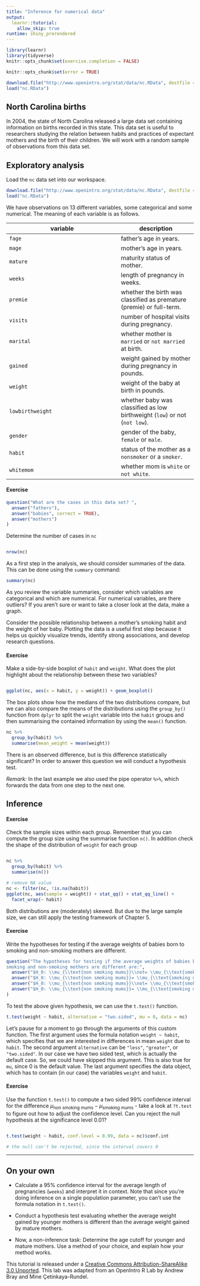 ```yaml
---
title: "Inference for numerical data"
output: 
  learnr::tutorial:
    allow_skip: true
runtime: shiny_prerendered
---
```


```r
library(learnr)
library(tidyverse)
knitr::opts_chunk$set(exercise.completion = FALSE)

knitr::opts_chunk$set(error = TRUE)

download.file("http://www.openintro.org/stat/data/nc.RData", destfile = "nc.RData")
load("nc.RData")


```



## North Carolina births

In 2004, the state of North Carolina released a large data set containing 
information on births recorded in this state. This data set is useful to 
researchers studying the relation between habits and practices of expectant 
mothers and the birth of their children. We will work with a random sample of 
observations from this data set.

## Exploratory analysis

Load the `nc` data set into our workspace.

```r
download.file("http://www.openintro.org/stat/data/nc.RData", destfile = "nc.RData")
load("nc.RData")
```

We have observations on 13 different variables, some categorical and some 
numerical. The meaning of each variable is as follows.

variable         | description
---------------- | -----------
`fage`           | father's age in years.
`mage`           | mother's age in years.
`mature`         | maturity status of mother.
`weeks`          | length of pregnancy in weeks.
`premie`         | whether the birth was classified as premature (premie) or full-term.
`visits`         | number of hospital visits during pregnancy.
`marital`        | whether mother is `married` or `not married` at birth.
`gained`         | weight gained by mother during pregnancy in pounds.
`weight`         | weight of the baby at birth in pounds.
`lowbirthweight` | whether baby was classified as low birthweight (`low`) or not (`not low`).
`gender`         | gender of the baby, `female` or `male`.
`habit`          | status of the mother as a `nonsmoker` or a `smoker`.
`whitemom`       | whether mom is `white` or `not white`.

#### Exercise 


```r
question("What are the cases in this data set? ",
  answer("fathers"),
  answer("babies", correct = TRUE),
  answer("mothers")
)
```


Determine the number of cases in `nc`

```r

```


```r
nrow(nc)
```



As a first step in the analysis, we should consider summaries of the data. This
can be done using the `summary` command:

```r
summary(nc)
```

As you review the variable summaries, consider which variables are categorical 
and which are numerical. For numerical variables, are there outliers? If you 
aren't sure or want to take a closer look at the data, make a graph.

Consider the possible relationship between a mother's smoking habit and the 
weight of her baby. Plotting the data is a useful first step because it helps 
us quickly visualize trends, identify strong associations, and develop research
questions.

#### Exercise 

Make a side-by-side boxplot of `habit` and `weight`. What does the plot 
highlight about the relationship between these two variables?


```r

```


```r
ggplot(nc, aes(x = habit, y = weight)) + geom_boxplot()
```



The box plots show how the medians of the two distributions compare, but we can
also compare the means of the distributions using the `group_by()` function from
`dplyr` to split the `weight` variable into the `habit` groups and then summarising the contained information by using the `mean()` function.

```r
nc %>%
  group_by(habit) %>%
  summarise(mean_weight = mean(weight))
```

There is an observed difference, but is this difference statistically 
significant? In order to answer this question we will conduct a hypothesis test.

*Remark:* In the last example we also used the pipe operator `%>%`, which forwards the data from one step to the next one. 


## Inference

#### Exercise  

Check the sample sizes within each group. Remember that you can compute the group size using the summarise function `n()`. In addition check the shape of the distribution of `weight` for each group


```r

```


```r
nc %>%
  group_by(habit) %>%
  summarise(n())

# remove NA value
nc <- filter(nc, !is.na(habit))
ggplot(nc, aes(sample = weight)) + stat_qq() + stat_qq_line() +
  facet_wrap(~ habit)
```


Both distributions are (moderately) skewed. But due to the large sample size, we 
can still apply the testing framework of Chapter 5.




#### Exercise

Write the hypotheses for testing if the average weights of babies born to 
smoking and non-smoking mothers are different.


```r
question("The hypotheses for testing if the average weights of babies born to 
smoking and non-smoking mothers are different are:",
  answer("$H_0: \\mu_{\\text{non smoking mums}}\\not= \\mu_{\\text{smoking mums}}\\quad H_A: \\mu_{\\text{non smoking mums}} = \\mu_{\\text{smoking mums}}$"),
  answer("$H_0: \\mu_{\\text{non smoking mums}}= \\mu_{\\text{smoking mums}}\\quad H_A: \\mu_{\\text{non smoking mums}} < \\mu_{\\text{smoking mums}}$"),
  answer("$H_0: \\mu_{\\text{non smoking mums}}\\not= \\mu_{\\text{smoking mums}}\\quad H_A: \\mu_{\\text{non smoking mums}} > \\mu_{\\text{smoking mums}}$"),
  answer("$H_0: \\mu_{\\text{non smoking mums}}= \\mu_{\\text{smoking mums}}\\quad H_A: \\mu_{\\text{non smoking mums}} \\not= \\mu_{\\text{smoking mums}}$", correct = TRUE)
)
```


To test the above given hypothesis, we can use the `t.test()` function.


```r
t.test(weight ~ habit, alternative = "two.sided", mu = 0, data = nc)
```

Let's pause for a moment to go through the arguments of this custom function. 
The first argument uses the formula notation `weight ~ habit`, which  specifies that we are interested in differences in mean `weight` due to `habit`. 
The second argument `alternative` can be `"less"`, `"greater"`, or `"two.sided"`. 
In our case we have two sided test, which is actually the default case. So, we could 
have skipped this argument. This is also true for `mu`, since 0 is the default value.
The last argument specifies the data object, which has to contain (in our case) the
variables `weight` and `habit`.



#### Exercise

Use the function `t.test()` to compute a two sided 99% confidence interval for the 
difference  $\mu_{\text{non smoking mums}} - \mu_{\text{smoking mums}}$ - take a look at `?t.test` to figure out how to adjust the confidence level. Can you
reject the null hypothesis at the significance level 0.01?



```r

```



```r
t.test(weight ~ habit, conf.level = 0.99, data = nc)$conf.int

# the null can't be rejected, since the interval covers 0
```


* * *

## On your own

-   Calculate a 95% confidence interval for the average length of pregnancies 
(`weeks`) and interpret it in context. Note that since you're doing inference 
on a single population parameter, you can't use the formula notation in `t.test()`.


-   Conduct a hypothesis test evaluating whether the average weight gained by 
younger mothers is different than the average weight gained by mature mothers.

-   Now, a non-inference task: Determine the age cutoff for younger and mature 
mothers. Use a method of your choice, and explain how your method works.




<div id="license">
This tutorial is released under a 
[Creative Commons Attribution-ShareAlike 3.0 Unported](http://creativecommons.org/licenses/by-sa/3.0). 
This lab was adapted from an OpenIntro R Lab by Andrew Bray and Mine &Ccedil;etinkaya-Rundel.
</div>
